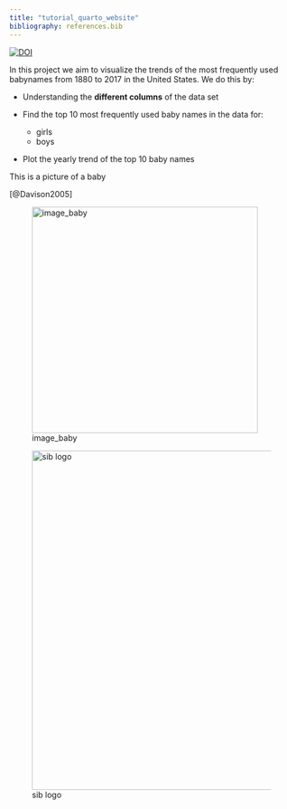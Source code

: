 ```yaml
---
title: "tutorial_quarto_website"
bibliography: references.bib
---
```


[![DOI](https://zenodo.org/badge/690007581.svg)](https://zenodo.org/badge/latestdoi/690007581)

In this project we aim to visualize the trends of the most frequently used babynames from 1880 to 2017 in the United States. We do this by:

-   Understanding the **different columns** of the data set

-   Find the top 10 most frequently used baby names in the data for:

    -   girls
    -   boys

-   Plot the yearly trend of the top 10 baby names

This is a picture of a baby

[@Davison2005]

![image_baby](https://live.staticflickr.com/4062/4705268899_49f78f7bd1_b.jpg){width="400" fig-align="right"}

![sib logo](SIB_LogoQ_GBv.svg){width="600" fig-align="center"}


